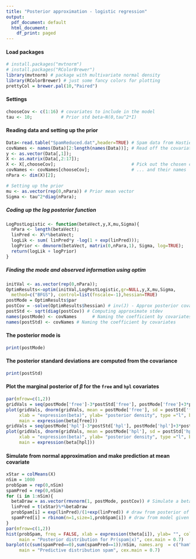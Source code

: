 ```yaml
---
title: "Posterior approximation - logistic regression"
output:
  pdf_document: default
  html_document:
    df_print: paged
---
```


#### Load packages
```r
# install.packages("mvtnorm") 
# install.packages("RColorBrewer") 
library(mvtnorm) # package with multivariate normal density
library(RColorBrewer) # just some fancy colors for plotting
prettyCol = brewer.pal(10,"Paired")
```

#### Settings
```r
chooseCov <- c(1:16) # covariates to include in the model
tau <- 10;           # Prior std beta~N(0,tau^2*I)
```

#### Reading data and setting up the prior
```r
Data<-read.table("SpamReduced.dat",header=TRUE) # Spam data from Hastie et al.
covNames <- names(Data)[2:length(names(Data))]; # Read off the covariate names
y <- as.vector(Data[,1]); 
X <- as.matrix(Data[,2:17]);
X <- X[,chooseCov];                             # Pick out the chosen covariates 
covNames <- covNames[chooseCov];                # ... and their names
nPara <- dim(X)[2];

# Setting up the prior
mu <- as.vector(rep(0,nPara)) # Prior mean vector
Sigma <- tau^2*diag(nPara);
```

##### Coding up the log posterior function
```r
LogPostLogistic <- function(betaVect,y,X,mu,Sigma){
  nPara <- length(betaVect);
  linPred <- X%*%betaVect;
  logLik <- sum( linPred*y -log(1 + exp(linPred)));
  logPrior <- dmvnorm(betaVect, matrix(0,nPara,1), Sigma, log=TRUE);
  return(logLik + logPrior)
}
```

##### Finding the mode and observed information using optim
```r
initVal <- as.vector(rep(0,nPara)); 
OptimResults<-optim(initVal,LogPostLogistic,gr=NULL,y,X,mu,Sigma,
  method=c("BFGS"), control=list(fnscale=-1),hessian=TRUE)
postMode = OptimResults$par
postCov = -solve(OptimResults$hessian) # inv(J) - Approx posterior covariance matrix
postStd <- sqrt(diag(postCov)) # Computing approximate stdev
names(postMode) <- covNames      # Naming the coefficient by covariates
names(postStd) <- covNames # Naming the coefficient by covariates
```

#### The posterior mode is
```r
print(postMode)
```

#### The posterior standard deviations are computed from the covariance
```r
print(postStd)
```
#### Plot the marginal posterior of $\beta$ for the ```free``` and ```hpl``` covariates
```r
par(mfrow=c(1,2))
gridVals = seq(postMode['free']-3*postStd['free'], postMode['free']+3*postStd['free'], length = 100)
plot(gridVals, dnorm(gridVals, mean = postMode['free'], sd = postStd['free']), 
     xlab = "expression(beta)", ylab= "posterior density", type ="l", bty = "n", lwd = 2, col = prettyCol[2], 
     main = expression(beta[free]))
gridVals = seq(postMode['hpl']-3*postStd['hpl'], postMode['hpl']+3*postStd['hpl'], length = 100)
plot(gridVals, dnorm(gridVals, mean = postMode['hpl'], sd = postStd['hpl']), 
     xlab = "expression(beta)", ylab= "posterior density", type ="l", bty = "n", lwd = 2, col = prettyCol[2],
     main = expression(beta[hpl]))
```

#### Simulate from normal approximation and make prediction at mean covariate
```r
xStar = colMeans(X)
nSim = 1000
probSpam = rep(0,nSim)
spamPred = rep(0,nSim)
for (i in 1:nSim){
  betaDraw = as.vector(rmvnorm(1, postMode, postCov)) # Simulate a beta draw from approx post
  linPred = t(xStar)%*%betaDraw
  probSpam[i] = exp(linPred)/(1+exp(linPred)) # draw from posterior of Pr(spam|x)
  spamPred[i] = rbinom(n=1,size=1,probSpam[i]) # draw from model given probSpam[i]
}
par(mfrow=c(1,2))
hist(probSpam, freq = FALSE, xlab = expression(theta[i]), ylab= "", col = prettyCol[3],
     main = "Posterior distribution for Pr(spam|x)", cex.main = 0.7)
barplot(c(sum(spamPred==0),sum(spamPred==1))/nSim, names.arg  = c("ham","spam"), col = prettyCol[7],
     main = "Predictive distribution spam", cex.main = 0.7)
```
